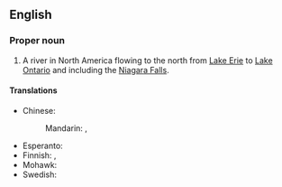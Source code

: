 ==English==
{{wikipedia}}

===Proper noun===
{{en-proper noun|head=[[Niagara]] [[river|River]]}}

# A river in North America flowing to the north from [[Lake Erie]] to [[Lake Ontario]] and including the [[Niagara Falls]].

====Translations====
{{trans-top|river in North America}}
* Chinese:
*: Mandarin: {{t|cmn|尼亞加拉河|sc=Hani}}, {{t|cmn|尼亚加拉河|tr=Níyǎjiālāhé|sc=Hani}}
{{trans-mid}}
* Esperanto: {{t|eo|Niagaro}}
* Finnish: {{t+|fi|Niagara}}, {{t|fi|Niagara-[[joki]]}}
* Mohawk: {{t|mod|Oniahkarà:ke}}
* Swedish: {{t|sv|Niagarafloden}}
{{trans-bottom}}

{{topics|en|Rivers in Canada|Rivers in the United States}}